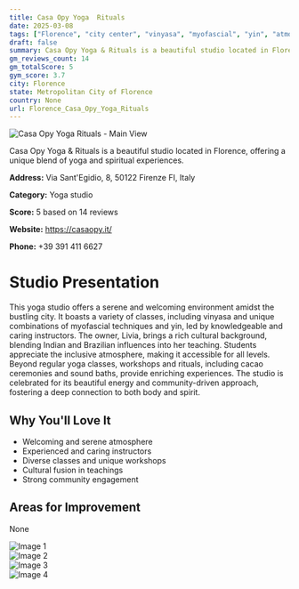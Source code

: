 ```yaml
---
title: Casa Opy Yoga  Rituals
date: 2025-03-08
tags: ["Florence", "city center", "vinyasa", "myofascial", "yin", "atmosphere", "community", "Florence"]  
draft: false
summary: Casa Opy Yoga & Rituals is a beautiful studio located in Florence, offering a unique blend of yoga and spiritual experiences.
gm_reviews_count: 14
gm_totalScore: 5
gym_score: 3.7
city: Florence
state: Metropolitan City of Florence
country: None
url: Florence_Casa_Opy_Yoga_Rituals
---
```


<div className="aspect-[16/9] relative my-8">
  <img 
    src="https://lh5.googleusercontent.com/p/AF1QipPARPyCFOMuKYsYqm3Yogrv8is-8hlPtC6U59Nn=w1920-h1080-k-no"
    alt="Casa Opy Yoga  Rituals - Main View"
    className="object-cover absolute inset-0 w-full h-full rounded-lg"
  />
</div>

Casa Opy Yoga & Rituals is a beautiful studio located in Florence, offering a unique blend of yoga and spiritual experiences.

**Address:** Via Sant'Egidio, 8, 50122 Firenze FI, Italy

**Category:** Yoga studio

**Score:** 5 based on 14 reviews

**Website:** https://casaopy.it/

**Phone:** +39 391 411 6627

# Studio Presentation

This yoga studio offers a serene and welcoming environment amidst the bustling city. It boasts a variety of classes, including vinyasa and unique combinations of myofascial techniques and yin, led by knowledgeable and caring instructors. The owner, Livia, brings a rich cultural background, blending Indian and Brazilian influences into her teaching. Students appreciate the inclusive atmosphere, making it accessible for all levels. Beyond regular yoga classes, workshops and rituals, including cacao ceremonies and sound baths, provide enriching experiences. The studio is celebrated for its beautiful energy and community-driven approach, fostering a deep connection to both body and spirit.



## Why You'll Love It

- Welcoming and serene atmosphere
- Experienced and caring instructors
- Diverse classes and unique workshops
- Cultural fusion in teachings
- Strong community engagement

## Areas for Improvement

None

<div className="grid grid-cols-1 xl:grid-cols-2 gap-4 my-8">
<div className="aspect-[4/3] relative"><img src="https://lh5.googleusercontent.com/p/AF1QipPvAnmpmWn_A6xl9X7vGVrYyBzDW89ZS-Um0m40=w1920-h1080-k-no" alt="Image 1" className="object-cover absolute inset-0 w-full h-full rounded-lg" /></div>
<div className="aspect-[4/3] relative"><img src="https://lh5.googleusercontent.com/p/AF1QipPFZ8iQ5gLIPJPv-19fNkOS_XFOMpGJlpT6alXI=w1920-h1080-k-no" alt="Image 2" className="object-cover absolute inset-0 w-full h-full rounded-lg" /></div>
<div className="aspect-[4/3] relative"><img src="https://lh5.googleusercontent.com/p/AF1QipNUAhvKgs1nA-sSYbqOHJidnhihe7nY1yyCea3Z=w1920-h1080-k-no" alt="Image 3" className="object-cover absolute inset-0 w-full h-full rounded-lg" /></div>
<div className="aspect-[4/3] relative"><img src="https://lh5.googleusercontent.com/p/AF1QipPBAKHvlYeCPT-K09x-atGtIpCzJbkLE4YX2lA3=w1920-h1080-k-no" alt="Image 4" className="object-cover absolute inset-0 w-full h-full rounded-lg" /></div>
</div>